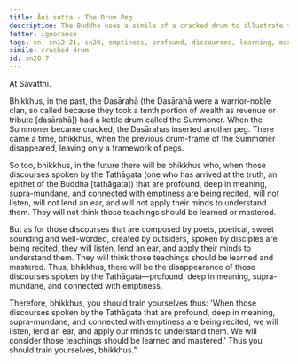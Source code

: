 ```yaml
---
title: Āṇi sutta - The Drum Peg
description: The Buddha uses a simile of a cracked drum to illustrate that the profound teachings of the Tathāgata will disappear in the future as people lose interest in them.
fetter: ignorance
tags: sn, sn12-21, sn20, emptiness, profound, discourses, learning, mastery, poetry, discourses, decline, Tathāgata
simile: cracked drum
id: sn20.7
---
```


At Sāvatthi.

Bhikkhus, in the past, the Dasārahā (the Dasārahā were a warrior-noble clan, so called because they took a tenth portion of wealth as revenue or tribute [dasārahā]) had a kettle drum called the Summoner. When the Summoner became cracked, the Dasārahas inserted another peg. There came a time, bhikkhus, when the previous drum-frame of the Summoner disappeared, leaving only a framework of pegs.

So too, bhikkhus, in the future there will be bhikkhus who, when those discourses spoken by the Tathāgata (one who has arrived at the truth, an epithet of the Buddha [tathāgata]) that are profound, deep in meaning, supra-mundane, and connected with emptiness are being recited, will not listen, will not lend an ear, and will not apply their minds to understand them. They will not think those teachings should be learned or mastered.

But as for those discourses that are composed by poets, poetical, sweet sounding and well-worded, created by outsiders, spoken by disciples are being recited, they will listen, lend an ear, and apply their minds to understand them. They will think those teachings should be learned and mastered. Thus, bhikkhus, there will be the disappearance of those discourses spoken by the Tathāgata—profound, deep in meaning, supra-mundane, and connected with emptiness.

Therefore, bhikkhus, you should train yourselves thus: 'When those discourses spoken by the Tathāgata that are profound, deep in meaning, supra-mundane, and connected with emptiness are being recited, we will listen, lend an ear, and apply our minds to understand them. We will consider those teachings should be learned and mastered.' Thus you should train yourselves, bhikkhus."